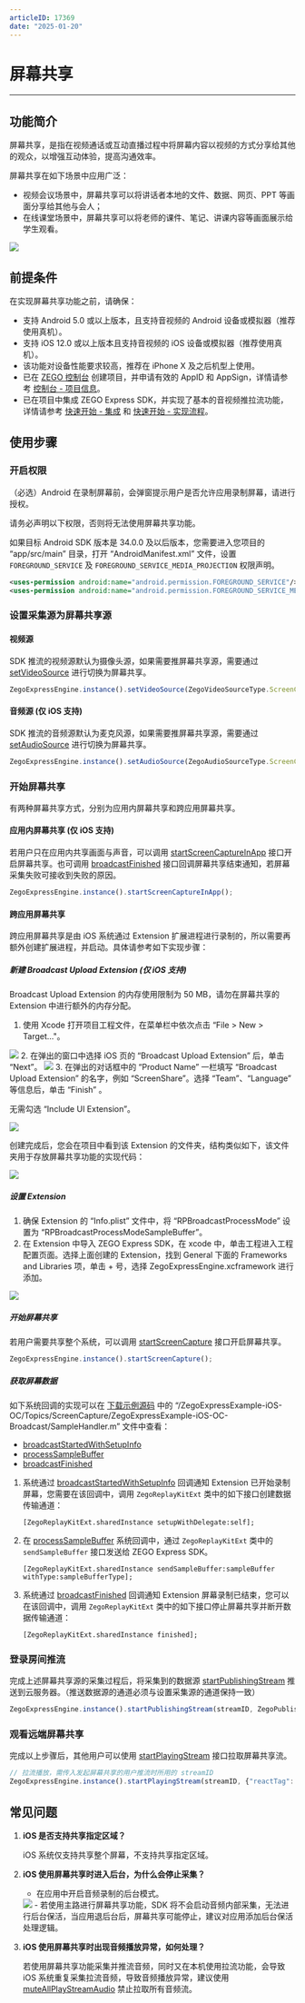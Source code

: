 ```yaml
---
articleID: 17369
date: "2025-01-20"
---
```

# 屏幕共享

- - -

## 功能简介

屏幕共享，是指在视频通话或互动直播过程中将屏幕内容以视频的方式分享给其他的观众，以增强互动体验，提高沟通效率。

屏幕共享在如下场景中应用广泛：

- 视频会议场景中，屏幕共享可以将讲话者本地的文件、数据、网页、PPT 等画面分享给其他与会人；
- 在线课堂场景中，屏幕共享可以将老师的课件、笔记、讲课内容等画面展示给学生观看。

<Frame width="512" height="auto" caption=""><img src="https://doc-media.zego.im/sdk-doc/Pics/Express/screen_share_scene_new.png" /></Frame>

## 前提条件

在实现屏幕共享功能之前，请确保：
- 支持 Android 5.0 或以上版本，且支持音视频的 Android 设备或模拟器（推荐使用真机）。
- 支持 iOS 12.0 或以上版本且支持音视频的 iOS 设备或模拟器（推荐使用真机）。
- 该功能对设备性能要求较高，推荐在 iPhone X 及之后机型上使用。
- 已在 [ZEGO 控制台](https://console.zego.im) 创建项目，并申请有效的 AppID 和 AppSign，详情请参考 [控制台 - 项目信息](/console/project-info)。
- 已在项目中集成 ZEGO Express SDK，并实现了基本的音视频推拉流功能，详情请参考 [快速开始 - 集成](!Integration/SDK_Integration) 和 [快速开始 - 实现流程](!Integration/Solution_Implementation)。




## 使用步骤

### 开启权限

（必选）Android 在录制屏幕前，会弹窗提示用户是否允许应用录制屏幕，请进行授权。

<Warning title="注意">


请务必声明以下权限，否则将无法使用屏幕共享功能。

</Warning>



如果目标 Android SDK 版本是 34.0.0 及以后版本，您需要进入您项目的 “app/src/main” 目录，打开 “AndroidManifest.xml” 文件，设置 `FOREGROUND_SERVICE` 及 `FOREGROUND_SERVICE_MEDIA_PROJECTION` 权限声明。

```xml
<uses-permission android:name="android.permission.FOREGROUND_SERVICE"/>
<uses-permission android:name="android.permission.FOREGROUND_SERVICE_MEDIA_PROJECTION"/>
```
### 设置采集源为屏幕共享源

#### 视频源

SDK 推流的视频源默认为摄像头源，如果需要推屏幕共享源，需要通过 [setVideoSource](https://doc-zh.zego.im/unique-api/express-video-sdk/zh/javascript_react-native/classes/_zegoexpressengine_.zegoexpressengine.html#setvideosource) 进行切换为屏幕共享。

```javascript
ZegoExpressEngine.instance().setVideoSource(ZegoVideoSourceType.ScreenCapture, ZegoPublishChannel.Aux);
```

#### 音频源 (仅 iOS 支持)

SDK 推流的音频源默认为麦克风源，如果需要推屏幕共享源，需要通过 [setAudioSource](https://doc-zh.zego.im/unique-api/express-video-sdk/zh/javascript_react-native/classes/_zegoexpressengine_.zegoexpressengine.html#setaudiosource) 进行切换为屏幕共享。

```javascript
ZegoExpressEngine.instance().setAudioSource(ZegoAudioSourceType.ScreenCapture, ZegoPublishChannel.Aux);
```
### 开始屏幕共享

有两种屏幕共享方式，分别为应用内屏幕共享和跨应用屏幕共享。

#### 应用内屏幕共享 (仅 iOS 支持)

若用户只在应用内共享画面与声音，可以调用 [startScreenCaptureInApp](https://doc-zh.zego.im/unique-api/express-video-sdk/zh/javascript_react-native/classes/_zegoexpressengine_.zegoexpressengine.html#startscreencaptureinapp) 接口开启屏幕共享。也可调用 [broadcastFinished](https://developer.apple.com/documentation/replaykit/rpbroadcastsamplehandler/2143169-broadcastfinished?language=objc) 接口回调屏幕共享结束通知，若屏幕采集失败可接收到失败的原因。

```javascript
ZegoExpressEngine.instance().startScreenCaptureInApp();
```

#### 跨应用屏幕共享

跨应用屏幕共享是由 iOS 系统通过 Extension 扩展进程进行录制的，所以需要再额外创建扩展进程，并启动。具体请参考如下实现步骤：

##### 新建 Broadcast Upload Extension (仅 iOS 支持)

<Note title="说明">


Broadcast Upload Extension 的内存使用限制为 50 MB，请勿在屏幕共享的 Extension 中进行额外的内存分配。

</Note>




1. 使用 Xcode 打开项目工程文件，在菜单栏中依次点击 “File > New > Target..."。
<Frame width="512" height="auto" caption=""><img src="https://doc-media.zego.im/sdk-doc/Pics/iOS/ZegoExpressEngine/ShareScreen/share_screen_create_extension_ios1.png" /></Frame>
2. 在弹出的窗口中选择 iOS 页的 “Broadcast Upload Extension” 后，单击 “Next”。
<Frame width="512" height="auto" caption=""><img src="https://doc-media.zego.im/sdk-doc/Pics/iOS/ZegoExpressEngine/ShareScreen/share_screen_create_extension_ios.png" /></Frame>
3. 在弹出的对话框中的 “Product Name” 一栏填写 “Broadcast Upload Extension” 的名字，例如 “ScreenShare”。选择 “Team”、“Language” 等信息后，单击 “Finish” 。

<Note title="说明">


无需勾选 “Include UI Extension”。

</Note>



<Frame width="512" height="auto" caption=""><img src="https://doc-media.zego.im/sdk-doc/Pics/iOS/ZegoExpressEngine/ShareScreen/share_screen_create_extension_ios3.png" /></Frame>

创建完成后，您会在项目中看到该 Extension 的文件夹，结构类似如下，该文件夹用于存放屏幕共享功能的实现代码：
<Frame width="512" height="auto" caption=""><img src="https://doc-media.zego.im/sdk-doc/Pics/iOS/ZegoExpressEngine/ShareScreen/share_screen_create_extension_project.png" /></Frame>

##### 设置 Extension

1. 确保 Extension 的 “Info.plist” 文件中，将 “RPBroadcastProcessMode” 设置为 “RPBroadcastProcessModeSampleBuffer”。
2. 在 Extension 中导入 ZEGO Express SDK，在 xcode 中，单击工程进入工程配置页面。选择上面创建的 Extension，找到 General 下面的 Frameworks and Libraries 项，单击 + 号，选择 ZegoExpressEngine.xcframework 进行添加。
<Frame width="512" height="auto" caption=""><img src="https://doc-media.zego.im/sdk-doc/Pics/iOS/ZegoExpressEngine/ShareScreen/screencapture_rn.jpg" /></Frame>

##### 开始屏幕共享

若用户需要共享整个系统，可以调用 [startScreenCapture](https://doc-zh.zego.im/unique-api/express-video-sdk/zh/javascript_react-native/classes/_zegoexpressengine_.zegoexpressengine.html#startscreencapture) 接口开启屏幕共享。

```javascript
ZegoExpressEngine.instance().startScreenCapture();
```

##### 获取屏幕数据

<Note title="说明">


如下系统回调的实现可以在 [下载示例源码](!DownloadDemo/DownloadDemo) 中的 “/ZegoExpressExample-iOS-OC/Topics/ScreenCapture/ZegoExpressExample-iOS-OC-Broadcast/SampleHandler.m” 文件中查看：

- [broadcastStartedWithSetupInfo](https://developer.apple.com/documentation/replaykit/rpbroadcastsamplehandler/2143170-broadcaststartedwithsetupinfo?language=objc)
- [processSampleBuffer](https://developer.apple.com/documentation/replaykit/rpbroadcastsamplehandler/2123045-processsamplebuffer?language=objc)
- [broadcastFinished](https://developer.apple.com/documentation/replaykit/rpbroadcastsamplehandler/2143169-broadcastfinished?language=objc)


</Note>





1. 系统通过 [broadcastStartedWithSetupInfo](https://developer.apple.com/documentation/replaykit/rpbroadcastsamplehandler/2143170-broadcaststartedwithsetupinfo?language=objc) 回调通知 Extension 已开始录制屏幕，您需要在该回调中，调用 `ZegoReplayKitExt` 类中的如下接口创建数据传输通道：
    ```objc
    [ZegoReplayKitExt.sharedInstance setupWithDelegate:self];
    ```


2. 在 [processSampleBuffer](https://developer.apple.com/documentation/replaykit/rpbroadcastsamplehandler/2123045-processsamplebuffer?language=objc) 系统回调中，通过 `ZegoReplayKitExt` 类中的 `sendSampleBuffer` 接口发送给 ZEGO Express SDK。

    ```objc
    [ZegoReplayKitExt.sharedInstance sendSampleBuffer:sampleBuffer withType:sampleBufferType];

    ```

3. 系统通过 [broadcastFinished](https://developer.apple.com/documentation/replaykit/rpbroadcastsamplehandler/2143169-broadcastfinished?language=objc) 回调通知 Extension 屏幕录制已结束，您可以在该回调中，调用 `ZegoReplayKitExt` 类中的如下接口停止屏幕共享并断开数据传输通道：

    ```objc
    [ZegoReplayKitExt.sharedInstance finished];
    ```

### 登录房间推流

完成上述屏幕共享源的采集过程后，将采集到的数据源 [startPublishingStream](https://doc-zh.zego.im/unique-api/express-video-sdk/zh/javascript_react-native/classes/_zegoexpressengine_.zegoexpressengine.html#startpublishingstream) 推送到云服务器。（推送数据源的通道必须与设置采集源的通道保持一致）

```javaScript
ZegoExpressEngine.instance().startPublishingStream(streamID, ZegoPublishChannel.Aux);
```


### 观看远端屏幕共享

完成以上步骤后，其他用户可以使用 [startPlayingStream](https://doc-zh.zego.im/unique-api/express-video-sdk/zh/javascript_react-native/classes/_zegoexpressengine_.zegoexpressengine.html#startplayingstream) 接口拉取屏幕共享流。

```javascript
// 拉流播放，需传入发起屏幕共享的用户推流时所用的 streamID
ZegoExpressEngine.instance().startPlayingStream(streamID, {"reactTag": findNodeHandle(this.refs.zego_play_view), "viewMode": 0, "backgroundColor": 0});
```


## 常见问题

1. **iOS 是否支持共享指定区域？**

    iOS 系统仅支持共享整个屏幕，不支持共享指定区域。

2. **iOS 使用屏幕共享时进入后台，为什么会停止采集？**
    - 在应用中开启音频录制的后台模式。
    <Frame width="512" height="auto" caption=""><img src="https://doc-media.zego.im/sdk-doc/Pics/iOS/ZegoExpressEngine/ShareScreen/share_screen_background_mode.png" /></Frame>
    - 若使用主路进行屏幕共享功能，SDK 将不会启动音频内部采集，无法进行后台保活，当应用退后台后，屏幕共享可能停止，建议对应用添加后台保活处理逻辑。

3. **iOS 使用屏幕共享时出现音频播放异常，如何处理？**

    若使用屏幕共享功能采集并推流音频，同时又在本机使用拉流功能，会导致 iOS 系统重复采集拉流音频，导致音频播放异常，建议使用 [muteAllPlayStreamAudio](https://doc-zh.zego.im/unique-api/express-video-sdk/zh/javascript_react-native/classes/_zegoexpressengine_.zegoexpressengine.html#muteallplaystreamaudio) 禁止拉取所有音频流。
